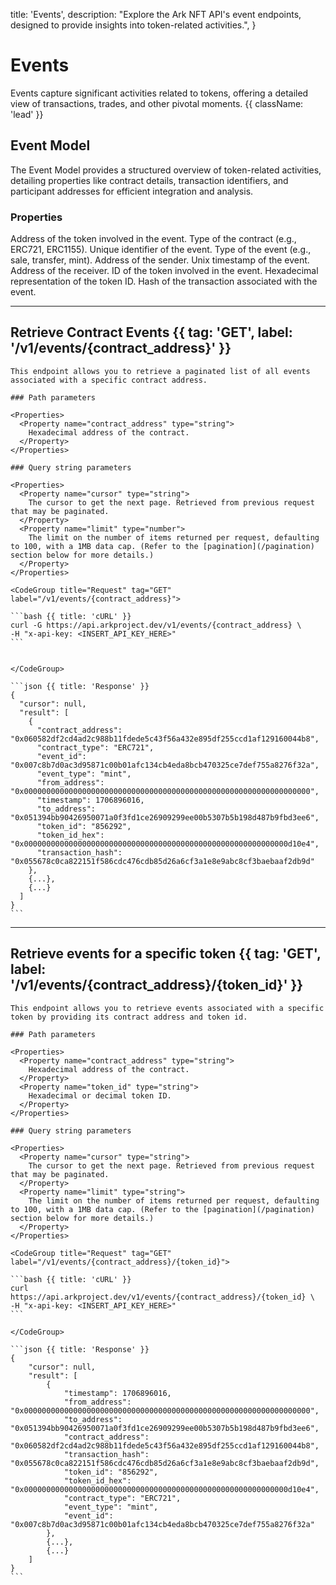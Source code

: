   title: 'Events',
  description:
    "Explore the Ark NFT API's event endpoints, designed to provide insights into token-related activities.",
}

# Events

Events capture significant activities related to tokens, offering a detailed view of transactions, trades, and other pivotal moments. {{ className: 'lead' }}

## Event Model

The Event Model provides a structured overview of token-related activities, detailing properties like contract details, transaction identifiers, and participant addresses for efficient integration and analysis.

### Properties

<Properties>
  <Property name="contract_address" type="string">
    Address of the token involved in the event.
  </Property>
  <Property name="contract_type" type="string">
    Type of the contract (e.g., ERC721, ERC1155).
  </Property>
  <Property name="event_id" type="string">
    Unique identifier of the event.
  </Property>
  <Property name="event_type" type="string">
    Type of the event (e.g., sale, transfer, mint).
  </Property>
  <Property name="from_address" type="string">
    Address of the sender.
  </Property>
  <Property name="timestamp" type="timestamp">
    Unix timestamp of the event.
  </Property>
  <Property name="to_address" type="string">
    Address of the receiver.
  </Property>
  <Property name="token_id" type="string">
    ID of the token involved in the event.
  </Property>
  <Property name="token_id_hex" type="string">
    Hexadecimal representation of the token ID.
  </Property>
  <Property name="transaction_hash" type="string">
    Hash of the transaction associated with the event.
  </Property>
</Properties>

---

## Retrieve Contract Events {{ tag: 'GET', label: '/v1/events/{contract_address}' }}

<Row>
  <Col>

    This endpoint allows you to retrieve a paginated list of all events associated with a specific contract address.

    ### Path parameters

    <Properties>
      <Property name="contract_address" type="string">
        Hexadecimal address of the contract.
      </Property>
    </Properties>

    ### Query string parameters

    <Properties>
      <Property name="cursor" type="string">
        The cursor to get the next page. Retrieved from previous request that may be paginated.
      </Property>
      <Property name="limit" type="number">
        The limit on the number of items returned per request, defaulting to 100, with a 1MB data cap. (Refer to the [pagination](/pagination) section below for more details.)
      </Property>
    </Properties>

  </Col>
  <Col sticky>

    <CodeGroup title="Request" tag="GET" label="/v1/events/{contract_address}">

    ```bash {{ title: 'cURL' }}
    curl -G https://api.arkproject.dev/v1/events/{contract_address} \
    -H "x-api-key: <INSERT_API_KEY_HERE>"
    ```


    </CodeGroup>

    ```json {{ title: 'Response' }}
    {
      "cursor": null,
      "result": [
        {
          "contract_address": "0x060582df2cd4ad2c988b11fdede5c43f56a432e895df255ccd1af129160044b8",
          "contract_type": "ERC721",
          "event_id": "0x007c8b7d0ac3d95871c00b01afc134cb4eda8bcb470325ce7def755a8276f32a",
          "event_type": "mint",
          "from_address": "0x0000000000000000000000000000000000000000000000000000000000000000",
          "timestamp": 1706896016,
          "to_address": "0x051394bb90426950071a0f3fd1ce26909299ee00b5307b5b198d487b9fbd3ee6",
          "token_id": "856292",
          "token_id_hex": "0x00000000000000000000000000000000000000000000000000000000000d10e4",
          "transaction_hash": "0x055678c0ca822151f586cdc476cdb85d26a6cf3a1e8e9abc8cf3baebaaf2db9d"
        },
        {...},
        {...}
      ]
    }
    ```

  </Col>
</Row>

---

## Retrieve events for a specific token {{ tag: 'GET', label: '/v1/events/{contract_address}/{token_id}' }}

<Row>
  <Col>

    This endpoint allows you to retrieve events associated with a specific token by providing its contract address and token id.

    ### Path parameters

    <Properties>
      <Property name="contract_address" type="string">
        Hexadecimal address of the contract.
      </Property>
      <Property name="token_id" type="string">
        Hexadecimal or decimal token ID.
      </Property>
    </Properties>

    ### Query string parameters

    <Properties>
      <Property name="cursor" type="string">
        The cursor to get the next page. Retrieved from previous request that may be paginated.
      </Property>
      <Property name="limit" type="string">
        The limit on the number of items returned per request, defaulting to 100, with a 1MB data cap. (Refer to the [pagination](/pagination) section below for more details.)
      </Property>
    </Properties>

  </Col>
  <Col sticky>

    <CodeGroup title="Request" tag="GET" label="/v1/events/{contract_address}/{token_id}">

    ```bash {{ title: 'cURL' }}
    curl https://api.arkproject.dev/v1/events/{contract_address}/{token_id} \
    -H "x-api-key: <INSERT_API_KEY_HERE>"
    ```

    </CodeGroup>

    ```json {{ title: 'Response' }}
    {
        "cursor": null,
        "result": [
            {
                "timestamp": 1706896016,
                "from_address": "0x0000000000000000000000000000000000000000000000000000000000000000",
                "to_address": "0x051394bb90426950071a0f3fd1ce26909299ee00b5307b5b198d487b9fbd3ee6",
                "contract_address": "0x060582df2cd4ad2c988b11fdede5c43f56a432e895df255ccd1af129160044b8",
                "transaction_hash": "0x055678c0ca822151f586cdc476cdb85d26a6cf3a1e8e9abc8cf3baebaaf2db9d",
                "token_id": "856292",
                "token_id_hex": "0x00000000000000000000000000000000000000000000000000000000000d10e4",
                "contract_type": "ERC721",
                "event_type": "mint",
                "event_id": "0x007c8b7d0ac3d95871c00b01afc134cb4eda8bcb470325ce7def755a8276f32a"
            },
            {...},
            {...}
        ]
    }
    ```

  </Col>
</Row>
